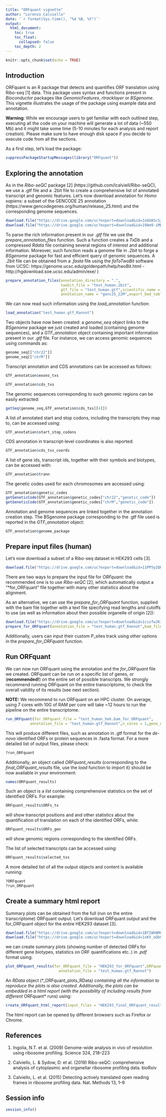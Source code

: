 ```yaml
---
title: "ORFquant vignette"
author: "Lorenzo Calviello"
date: '`r format(Sys.time(), "%d %B, %Y")`'
output:
  html_document: 
    toc: true
    toc_float:
      collapsed: false
    toc_depth: 2
---
```


```r
knitr::opts_chunk$set(echo = TRUE)
```

## Introduction

ORFquant is an R package that detects and quantifies ORF translation using Ribo-seq [1] data. This package uses syntax and functions present in *Bioconductor* packages like *GenomicFeatures*, *rtracklayer* or *BSgenome*.
This vignette illustrates the usage of the package using example data and annotation.

**Warning**: While we encourage users to get familiar with each outlined step, executing all the code on your machine will generate a lot of data (~550 Mb) and it might take some time (5-10 minutes for each analysis and report creation). Please make sure to have enough disk space if you decide to execute code from all the sections.

As a first step, let's load the package:

```r
suppressPackageStartupMessages(library("ORFquant"))
```


## Exploring the annotation

As in the *Ribo-seQC* package [2] (https://github.com/lcalviell/Ribo-seQC), we use a .gtf file and a .2bit file to create a comprehensive list of annotated transcript and genomic features. Let's now download annotation for *Homo sapiens*: a subset of the GENCODE 25 annotation (https://www.gencodegenes.org/human/release_25.html) and the corresponding genome sequences.

```r
download.file("https://drive.google.com/uc?export=download&id=1n6UA5cSz6djx0dY_7sI57177T-kyZhhT",destfile = "test_human.2bit")
download.file("https://drive.google.com/uc?export=download&id=19Am9-iMEyB-AcIsVRdIqrF-BVdQYrcaI",destfile = "test_human.gtf")
```


To parse the rich information present in our *.gtf* file we use the *prepare_annotation_files* function. Such a function creates a *TxDb*  and a compressed *Rdata* file containing several regions of interest and additional information.
Moreover, such function reads a genome file in *.2bit* to forge a *BSgenome* package for fast and efficient query of genomic sequences. A *.2bit* file can be obtained from a *.fasta* file using the *faToTwoBit* software from UCSC: https://genome.ucsc.edu/goldenpath/help/twoBit.html - http://hgdownload.soe.ucsc.edu/admin/exe/ )




```r
prepare_annotation_files(annotation_directory = ".",
                         twobit_file = "test_human.2bit",
                         gtf_file = "test_human.gtf",scientific_name = "Human.test",
                         annotation_name = "genc25_22M",export_bed_tables_TxDb = F,forge_BSgenome = T,create_TxDb = T)
```


We can now read such information using the *load_annotation* function:

```r
load_annotation("test_human.gtf_Rannot")
```

Two objects have now been created: a *genome_seq* object links to the *BSgenome* package we just created and loaded (containing genome sequences), and a *GTF_annotation* object containing important information present in our *.gtf* file.
For instance, we can access genomic sequences using commands as:

```r
genome_seq[["chr22"]]
genome_seq[["chrM"]]
```

Transcript annotation and CDS annotations can be accessed as follows:

```r
GTF_annotation$exons_txs
```

```r
GTF_annotation$cds_txs
```


The genomic sequences corresponding to such genomic regions can be easily extracted:

```r
getSeq(genome_seq,GTF_annotation$cds_txs[[4]])
```

A list of annotated start and stop codons, including the transcripts they map to, can be accessed using:

```r
GTF_annotation$start_stop_codons
```

CDS annotation in transcript-level coordinates is also reported:

```r
GTF_annotation$cds_txs_coords
```

A list of gene ids, transcript ids, together with their symbols and biotypes, can be accessed with:

```r
GTF_annotation$trann
```

The genetic codes used for each chromosomes are accessed using:

```r
GTF_annotation$genetic_codes
getGeneticCode(GTF_annotation$genetic_codes["chr22","genetic_code"])
getGeneticCode(GTF_annotation$genetic_codes["chrM","genetic_code"])
```

Annotation and genome sequences are linked together in the annotation creation step.
The BSgenome package corresponding to the .gtf file used is reported in the *GTF_annotation* object:

```r
GTF_annotation$genome_package
```


## Prepare input files (human)

Let's now download a subset of a Ribo-seq dataset in HEK293 cells [3].


```r
download.file("https://drive.google.com/uc?export=download&id=11PP5y2QH7si81rbEBJsOB-Lt3l_JowRW",destfile = "test_human_hek.bam")
```

There are two ways to prepare the input file for *ORFquant*: the recommended one is to use *Ribo-seQC* [2], which automatically output a "*for_ORFquant" file together with many other statistics about the alignment.

As an alternative, we can use the *prepare_for_ORFquant* function, supplied with the bam file together with a text file specifying read lengths and cutoffs to use (as well as information about their possible organelle of origin [2]):

```r
download.file("https://drive.google.com/uc?export=download&id=1cszfwJKiTeQMK-G4_R5KOt8rWoFrV-R_",destfile ="instructions_hektest.txt")
prepare_for_ORFquant(annotation_file = "test_human.gtf_Rannot",bam_file = "test_human_hek.bam",path_to_rl_cutoff_file = "instructions_hektest.txt")
```

Additionally, users can input their custom P_sites track using other options in the *prepare_for_ORFquant* function.

## Run ORFquant

We can now run ORFquant using the annotation and the *for_ORFquant* file we created.
ORFquant can be run on a specific list of genes, or (**recommended!**) on the entire set of possible transcripts. We strongly recommend running ORFquant on the entire transcriptome, to check the overall validity of its results (see next section).

**NOTE:** We recommend to run ORFquant on an HPC cluster. On average, using 7 cores with 10G of RAM per core will take ~12 hours to run the pipeline on the entire transcriptome.

```r
run_ORFquant(for_ORFquant_file = "test_human_hek.bam_for_ORFquant",
           annotation_file = "test_human.gtf_Rannot",n_cores = 1,gene_name =c("MIEF1","DRG2"))
```

This will produce different files, such as annotation in .gtf format for the *de-novo* identified ORFs or protein sequences in .fasta format.
For a more detailed list of output files, please check:

```r
?run_ORFquant
```

Additionally, an object called *ORFquant_results* (corresponding to the *final_ORFquant_results* file, use the *load* function to import it) should be now available in your environment:

```r
names(ORFquant_results)
```

Such an object is a *list* containing comprehensive statistics on the set of identified ORFs.
For example:

```r
ORFquant_results$ORFs_tx
```

will show transcript positions and and other statistics about the quantification of translation on each of the identified ORFs, while: 

```r
ORFquant_results$ORFs_gen
```
will show genomic regions corresponding to the identified ORFs.


The list of selected transcripts can be accessed using:
```r
ORFquant_results$selected_txs
```

A more detailed list of all the output objects and content is available running:

```r
?ORFquant
?run_ORFquant
```


## Create a summary html report

Summary plots can be obtained from the full (run on the entire transcriptome) ORFquant output.
Let's download ORFquant output and the for_ORFquant object for the entire HEK293 dataset [3].

```r
download.file("https://drive.google.com/uc?export=download&id=1BTIWhNMC_d_iGciobjbwqrjJV5x2JzAp",destfile = "HEK293_final_ORFquant_results")
download.file("https://drive.google.com/uc?export=download&id=1xKV_oQbC_8FIK9vepldZtiBXzofI56zi",destfile = "HEK293_for_ORFquant")
```

we can create summary plots (showing number of detected ORFs for different gene biotypes, statistics on ORF quantifications etc..) in *.pdf* format using:

```r
plot_ORFquant_results(for_ORFquant_file = "HEK293_for_ORFquant",ORFquant_output_file = "HEK293_final_ORFquant_results",
                        annotation_file = "test_human.gtf_Rannot")
```

An *RData* object (*_ORFquant_plots_RData*) containing all the information to reproduce the plots is also created.
Additionally, the plots can be embedded in a html report (with the possibility of including results from different *ORFquant* runs) using:

```r
create_ORFquant_html_report(input_files = "HEK293_final_ORFquant_results_plots/HEK293_ORFquant_plots_RData",input_sample_names = "HEK2932_riboseq", output_file= "HEK293_ORFquant_report.html")
```

The html report can be opened by different browsers such as Firefox or Chrome.

## References

1) Ingolia, N.T. et al. (2009) Genome-wide analysis in vivo of resolution using ribosome profiling. Science 324, 218–223

2) Calviello, L. & Sydow, D. et al. (2019) Ribo-seQC: comprehensive analysis of cytoplasmic and organellar ribosome profiling data. bioRxiv

3) Calviello, L. et al. (2015) Detecting actively translated open reading frames in ribosome profiling data. Nat. Methods 13, 1–9



## Session info

```r
session_info()
```

